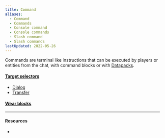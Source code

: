 ```yaml
---
title: Command
aliases:
  - Command
  - Commands
  - Console command
  - Console commands
  - Slash command
  - Slash commands
lastUpdated: 2022-05-26
---
```



Commands are terminal like instructions that can be executed by players or entities from the chat, with command blocks or with [Datapacks](/datapack).

#### [Target selectors](/targetselectors)

- [Dialog](/dialogcommand)
- [Transfer](/transfercommand)

#### [Wear blocks](/wearblocks)

---

#### Resources

- <Wiki src="https://minecraft.wiki/w/Commands" />